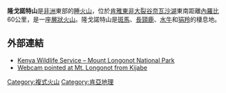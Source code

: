 {{Infobox mountain
| Name = 隆戈諾特山
| Photo = MtLongonot1.jpg
| Elevation = 2,776米
| Location = {{KEN}}
| Coordinates = {{coord|0|54|55|S|36|27|25|E|type:mountain|display=inline,title}}
| Type = [[層狀火山|層狀火山]]
| Last eruption = 1863年 ± 5年
| pushpin_map = Kenya
| pushpin_map_caption = 隆戈諾特山的位置
| latd=0 |latm=54 |lats=55 |latNS=S
| longd=36 |longm=27 |longs=25 |longEW=E
}}

'''隆戈諾特山'''是[[非洲|非洲]]東部的[[睡火山|睡火山]]，位於[[肯雅|肯雅]][[東非大裂谷|東非大裂谷]][[奈瓦沙湖|奈瓦沙湖]]東南距離[[內羅比|內羅比]]60公里，是一座[[層狀火山|層狀火山]]。隆戈諾特山是[[斑馬|斑馬]]、[[長頸鹿|長頸鹿]]、[[水牛|水牛]]和[[狷羚|狷羚]]的棲息地。

== 外部連結 ==
{{commonscat}}
* [http://www.kws.org/kws/parks/parks_reserves/MLNP.html Kenya Wildlife Service – Mount Longonot National Park]{{dead link|date=2018年5月 |bot=InternetArchiveBot |fix-attempted=yes }}
* [http://www.kijabe.org/longocam Webcam pointed at Mt. Longonot from Kijabe]

{{kenya-geo-stub}}
{{肯亞國家公園}}

[[Category:複式火山|Category:複式火山]]
[[Category:肯亞地理|Category:肯亞地理]]
